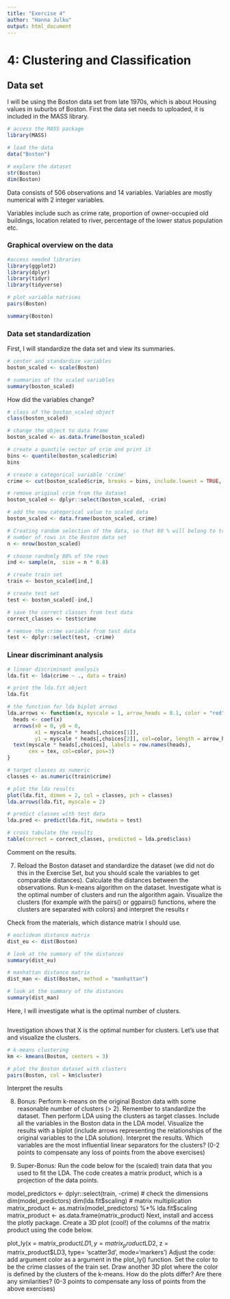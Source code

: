 ```yaml
---
title: "Exercise 4"
author: "Hanna Julku"
output: html_document
---
```


# 4: Clustering and Classification

## Data set

I will be using the Boston data set from late 1970s, which is about Housing values in suburbs of Boston. First the data set needs to uploaded, it is included in the MASS library.

```r
# access the MASS package
library(MASS)

# load the data
data("Boston")

# explore the dataset
str(Boston)
dim(Boston)
```
Data consists of 506 observations and 14 variables. Variables are mostly numerical with 2 integer variables.

Variables include such as crime rate, proportion of owner-occupied old buildings, location related to river, percentage of the lower status population etc.
 
### Graphical overview on the data


```r
#access needed libraries
library(ggplot2)
library(dplyr)
library(tidyr)
library(tidyverse)

# plot variable matrices
pairs(Boston)

summary(Boston)


```


### Data set standardization

First, I will standardize the data set and view its summaries.
```r
# center and standardize variables
boston_scaled <- scale(Boston)

# summaries of the scaled variables
summary(boston_scaled)
```

How did the variables change?




```r
# class of the boston_scaled object
class(boston_scaled)

# change the object to data frame
boston_scaled <- as.data.frame(boston_scaled)

# create a quantile vector of crim and print it
bins <- quantile(boston_scaled$crim)
bins

# create a categorical variable 'crime'
crime <- cut(boston_scaled$crim, breaks = bins, include.lowest = TRUE, label = c("low", "med_low", "med_high", "high"))

# remove original crim from the dataset
boston_scaled <- dplyr::select(boston_scaled, -crim)

# add the new categorical value to scaled data
boston_scaled <- data.frame(boston_scaled, crime)

# Creating random selection of the data, so that 80 % will belong to training set, and the rest 20 % to test set
# number of rows in the Boston data set 
n <- nrow(boston_scaled)

# choose randomly 80% of the rows
ind <- sample(n,  size = n * 0.8)

# create train set
train <- boston_scaled[ind,]

# create test set 
test <- boston_scaled[-ind,]

# save the correct classes from test data
correct_classes <- test$crime

# remove the crime variable from test data
test <- dplyr::select(test, -crime)

```

### Linear discriminant analysis

```r
# linear discriminant analysis
lda.fit <- lda(crime ~ ., data = train)

# print the lda.fit object
lda.fit

# the function for lda biplot arrows
lda.arrows <- function(x, myscale = 1, arrow_heads = 0.1, color = "red", tex = 0.75, choices = c(1,2)){
  heads <- coef(x)
  arrows(x0 = 0, y0 = 0, 
         x1 = myscale * heads[,choices[1]], 
         y1 = myscale * heads[,choices[2]], col=color, length = arrow_heads)
  text(myscale * heads[,choices], labels = row.names(heads), 
       cex = tex, col=color, pos=3)
}

# target classes as numeric
classes <- as.numeric(train$crime)

# plot the lda results
plot(lda.fit, dimen = 2, col = classes, pch = classes)
lda.arrows(lda.fit, myscale = 2)
```


```r
# predict classes with test data
lda.pred <- predict(lda.fit, newdata = test)

# cross tabulate the results
table(correct = correct_classes, predicted = lda.pred$class)
```
Comment on the results.

7.
Reload the Boston dataset and standardize the dataset (we did not do this in the Exercise Set, but you should scale the variables to get comparable distances). Calculate the distances between the observations. Run k-means algorithm on the dataset. Investigate what is the optimal number of clusters and run the algorithm again. Visualize the clusters (for example with the pairs() or ggpairs() functions, where the clusters are separated with colors) and interpret the results
r

Check from the materials, which distance matrix I should use.

```r
# euclidean distance matrix
dist_eu <- dist(Boston)

# look at the summary of the distances
summary(dist_eu)

# manhattan distance matrix
dist_man <- dist(Boston, method = "manhattan")

# look at the summary of the distances
summary(dist_man)
```

Here, I will investigate what is the optimal number of clusters.
```r

```

Investigation shows that X is the optimal number for clusters. Let's use that and visualize the clusters.

```r
# k-means clustering
km <- kmeans(Boston, centers = 3)

# plot the Boston dataset with clusters
pairs(Boston, col = km$cluster)
```
Interpret the results



8. Bonus: Perform k-means on the original Boston data with some reasonable number of clusters (> 2). Remember to standardize the dataset. Then perform LDA using the clusters as target classes. Include all the variables in the Boston data in the LDA model. Visualize the results with a biplot (include arrows representing the relationships of the original variables to the LDA solution). Interpret the results. Which variables are the most influential linear separators for the clusters? (0-2 points to compensate any loss of points from the above exercises)

9. Super-Bonus: Run the code below for the (scaled) train data that you used to fit the LDA. The code creates a matrix product, which is a projection of the data points.

model_predictors <- dplyr::select(train, -crime)
# check the dimensions
dim(model_predictors)
dim(lda.fit$scaling)
# matrix multiplication
matrix_product <- as.matrix(model_predictors) %*% lda.fit$scaling
matrix_product <- as.data.frame(matrix_product)
Next, install and access the plotly package. Create a 3D plot (cool!) of the columns of the matrix product using the code below.

plot_ly(x = matrix_product$LD1, y = matrix_product$LD2, z = matrix_product$LD3, type= 'scatter3d', mode='markers')
Adjust the code: add argument color as a argument in the plot_ly() function. Set the color to be the crime classes of the train set. Draw another 3D plot where the color is defined by the clusters of the k-means. How do the plots differ? Are there any similarities? (0-3 points to compensate any loss of points from the above exercises)
